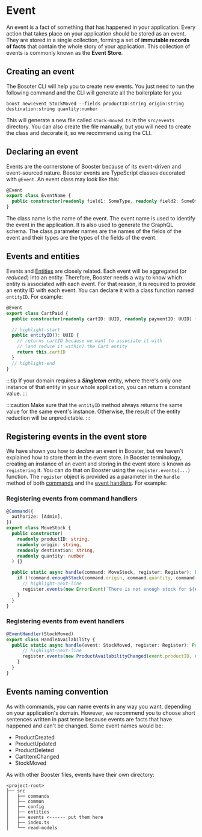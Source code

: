 

# Event

An event is a fact of something that has happened in your application. Every action that takes place on your application should be stored as an event. They are stored in a single collection, forming a set of **immutable records of facts** that contain the whole story of your application. This collection of events is commonly known as the **Event Store**.

## Creating an event

The Bosoter CLI will help you to create new events. You just need to run the following command and the CLI will generate all the boilerplate for you:

<TerminalWindow>

```shell
boost new:event StockMoved --fields productID:string origin:string destination:string quantity:number
```

</TerminalWindow>

This will generate a new file called `stock-moved.ts` in the `src/events` directory. You can also create the file manually, but you will need to create the class and decorate it, so we recommend using the CLI.

## Declaring an event

Events are the cornerstone of Booster because of its event-driven and event-sourced nature. Booster events are TypeScript classes decorated with `@Event`. An event class may look like this:

```typescript title="src/events/event-name.ts"
@Event
export class EventName {
  public constructor(readonly field1: SomeType, readonly field2: SomeOtherType) {}
}
```

The class name is the name of the event. The event name is used to identify the event in the application. It is also used to generate the GraphQL schema. The class parameter names are the names of the fields of the event and their types are the types of the fields of the event.

## Events and entities

Events and [Entities](entity) are closely related. Each event will be aggregated (or _reduced_) into an entity. Therefore, Booster needs a way to know which entity is associated with each event. For that reason, it is required to provide an entity ID with each event. You can declare it with a class function named `entityID`. For example:

```typescript title="src/events/cart-paid.ts"
@Event
export class CartPaid {
  public constructor(readonly cartID: UUID, readonly paymentID: UUID) {}

  // highlight-start
  public entityID(): UUID {
    // returns cartID because we want to associate it with
    // (and reduce it within) the Cart entity
    return this.cartID
  }
  // highlight-end
}
```

:::tip
If your domain requires a ***Singleton*** entity, where there's only one instance of that entity in your whole application, you can return a constant value.
:::

:::caution
Make sure that the `entityID` method always returns the same value for the same event's instance. Otherwise, the result of the entity reduction will be unpredictable.
:::

## Registering events in the event store

We have shown you how to _declare_ an event in Booster, but we haven't explained how to store them in the event store. In Booster terminology, creating an instance of an event and storing in the event store is known as `registering` it. You can do that on Booster using the `register.events(...)` function. The `register` object is provided as a parameter in the `handle` method of both [commands](command#registering-events) and the [event handlers](event-handler#registering-events). For example:

### Registering events from command handlers

```typescript title="src/commands/move-stock.ts"
@Command({
  authorize: [Admin],
})
export class MoveStock {
  public constructor(
    readonly productID: string,
    readonly origin: string,
    readonly destination: string,
    readonly quantity: number
  ) {}

  public static async handle(command: MoveStock, register: Register): Promise<void> {
    if (!command.enoughStock(command.origin, command.quantity, command.productID)) {
      // highlight-next-line
      register.events(new ErrorEvent(`There is not enough stock for ${command.productID} at ${command.origin}`))
    }
  }
}
```

### Registering events from event handlers

```typescript title="src/event-handlers/stock-moved.ts"
@EventHandler(StockMoved)
export class HandleAvailability {
  public static async handle(event: StockMoved, register: Register): Promise<void> {
      // highlight-next-line
      register.events(new ProductAvailabilityChanged(event.productID, event.quantity))
    }
  }
}
```

## Events naming convention

As with commands, you can name events in any way you want, depending on your application's domain. However, we recommend you to choose short sentences written in past tense because events are facts that have happened and can't be changed. Some event names would be:

- ProductCreated
- ProductUpdated
- ProductDeleted
- CartItemChanged
- StockMoved

As with other Booster files, events have their own directory:

```text
<project-root>
├── src
│   ├── commands
│   ├── common
│   ├── config
│   ├── entities
│   ├── events <------ put them here
│   ├── index.ts
│   └── read-models
```
